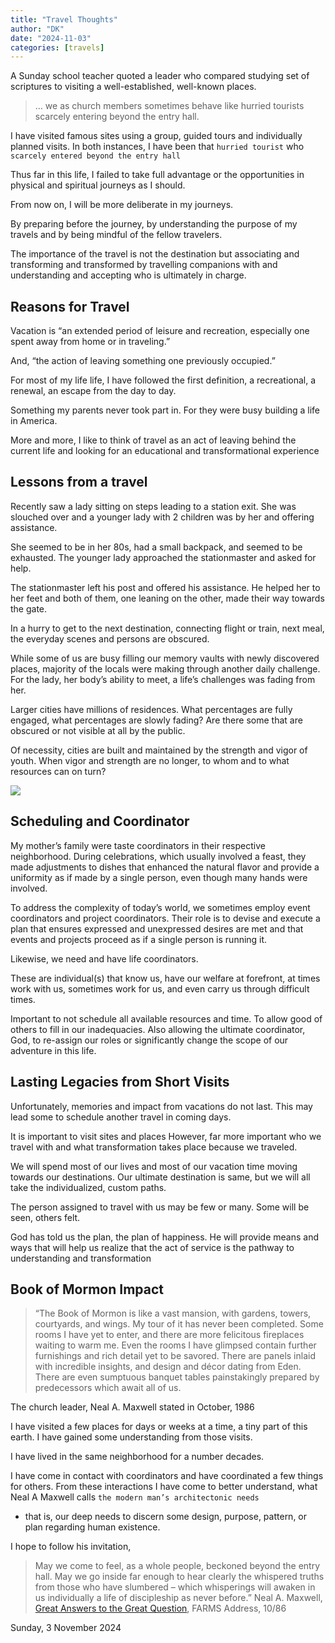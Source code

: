 ```yaml
---
title: "Travel Thoughts"
author: "DK"
date: "2024-11-03"
categories: [travels]
---
```


A Sunday school teacher quoted a leader who compared studying set of scriptures to visiting a well-established, well-known places.

> ... we as church members sometimes behave like hurried tourists scarcely entering beyond the entry hall.

I have visited famous sites using a group, guided tours and individually planned visits. In both instances, I have been that `hurried tourist` who `scarcely entered beyond the entry hall`

Thus far in this life, I failed to take full advantage or the opportunities in physical and spiritual journeys as I should.

From now on, I will be more deliberate in my journeys.

By preparing before the journey, by understanding the purpose of my travels and by being mindful of the fellow travelers.

The importance of the travel is not the destination but associating and transforming and transformed by travelling companions with and understanding and accepting who is ultimately in charge.

## Reasons for Travel

Vacation is "an extended period of leisure and recreation, especially one spent away from home or in traveling."

And, "the action of leaving something one previously occupied."

For most of my life life, I have followed the first definition, a recreational, a renewal, an escape from the day to day.

Something my parents never took part in. For they were busy building a life in America.

More and more, I like to think of travel as an act of leaving behind the current life and looking for an educational and transformational experience

## Lessons from a travel

Recently saw a lady sitting on steps leading to a station exit. She was slouched over and a younger lady with 2 children was by her and offering assistance.

She seemed to be in her 80s, had a small backpack, and seemed to be exhausted. The younger lady approached the stationmaster and asked for help.

The stationmaster left his post and offered his assistance. He helped her to her feet and both of them, one leaning on the other, made their way towards the gate.

In a hurry to get to the next destination, connecting flight or train, next meal, the everyday scenes and persons are obscured.

While some of us are busy filling our memory vaults with newly discovered places, majority of the locals were making through another daily challenge. For the lady, her body's ability to meet, a life's challenges was fading from her.

Larger cities have millions of residences. What percentages are fully engaged, what percentages are slowly fading? Are there some that are obscured or not visible at all by the public.

Of necessity, cities are built and maintained by the strength and vigor of youth. When vigor and strength are no longer, to whom and to what resources can on turn?

![](images/20241030_091131.jpg)

## Scheduling and Coordinator

My mother's family were taste coordinators in their respective neighborhood. During celebrations, which usually involved a feast, they made adjustments to dishes that enhanced the natural flavor and provide a uniformity as if made by a single person, even though many hands were involved.

To address the complexity of today's world, we sometimes employ event coordinators and project coordinators. Their role is to devise and execute a plan that ensures expressed and unexpressed desires are met and that events and projects proceed as if a single person is running it.

Likewise, we need and have life coordinators.

These are individual(s) that know us, have our welfare at forefront, at times work with us, sometimes work for us, and even carry us through difficult times.

Important to not schedule all available resources and time. To allow good of others to fill in our inadequacies. Also allowing the ultimate coordinator, God, to re-assign our roles or significantly change the scope of our adventure in this life.

## Lasting Legacies from Short Visits

Unfortunately, memories and impact from vacations do not last. This may lead some to schedule another travel in coming days.

It is important to visit sites and places However, far more important who we travel with and what transformation takes place because we traveled.

We will spend most of our lives and most of our vacation time moving towards our destinations. Our ultimate destination is same, but we will all take the individualized, custom paths.

The person assigned to travel with us may be few or many. Some will be seen, others felt.

God has told us the plan, the plan of happiness. He will provide means and ways that will help us realize that the act of service is the pathway to understanding and transformation

## Book of Mormon Impact

> “The Book of Mormon is like a vast mansion, with gardens, towers, courtyards, and wings. My tour of it has never been completed. Some rooms I have yet to enter, and there are more felicitous fireplaces waiting to warm me. Even the rooms I have glimpsed contain further furnishings and rich detail yet to be savored. There are panels inlaid with incredible insights, and design and décor dating from Eden. There are even sumptuous banquet tables painstakingly prepared by predecessors which await all of us.

The church leader, Neal A. Maxwell stated in October, 1986

I have visited a few places for days or weeks at a time, a tiny part of this earth. I have gained some understanding from those visits.

I have lived in the same neighborhood for a number decades.

I have come in contact with coordinators and have coordinated a few things for others. From these interactions I have come to better understand, what Neal A Maxwell calls `the modern man’s architectonic needs`

-   that is, our deep needs to discern some design, purpose, pattern, or plan regarding human existence.

I hope to follow his invitation,

> May we come to feel, as a whole people, beckoned beyond the entry hall. May we go inside far enough to hear clearly the whispered truths from those who have slumbered – which whisperings will awaken in us individually a life of discipleship as never before.” Neal A. Maxwell, [Great Answers to the Great Question](http://speeches.byu.edu/?act=viewitem&id=918&tid=2 "Great Answers to the Great Question"), FARMS Address, 10/86

Sunday, 3 November 2024

